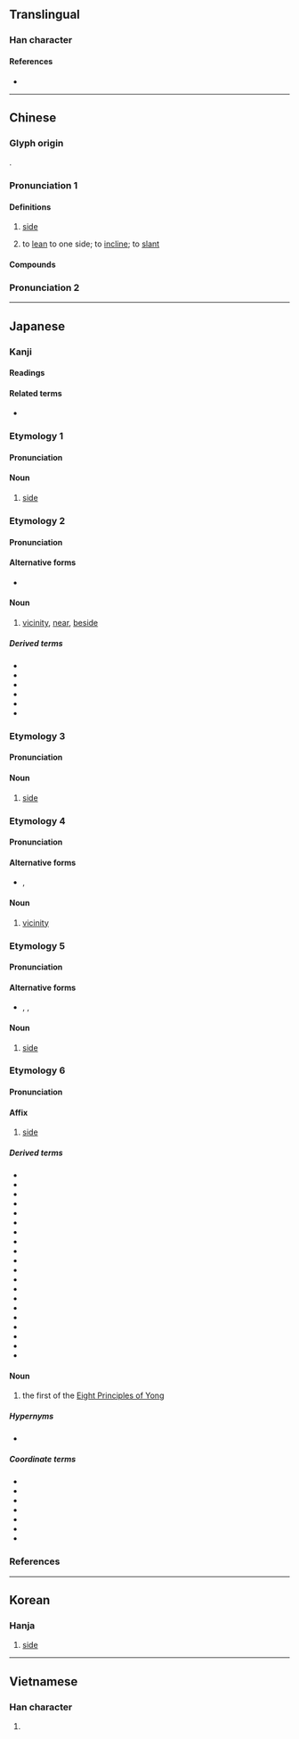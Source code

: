 {{also|侧}}
{{character info/new}}
==Translingual==

===Han character===
{{Han char|rn=9|rad=人|as=09|sn=11|four=22200|canj=OBCN|ids=⿰亻則}}

====References====
* {{Han ref|kx=0111.340|dkj=00897|dj=0238.060|hdz=10189.120|uh=5074|ud=20596|bh=B0BC|bd=45244}}

----

==Chinese==
{{zh-forms|s=侧}}

===Glyph origin===
{{Han etym}}
{{Han compound|人|alt1=亻|則|ls=psc|c1=s|c2=p}}.

===Pronunciation 1===
{{zh-pron
|m=cè,zè,zhāi,2nb=variant in Taiwan
|c=zak1
|h=pfs=chet
|md=cháik/cáik
|md_note=cháik - “side”; cáik - “to lean to one side”
|mn=qz:chhiak/tw,xm,zz:chhek/qz:chhak
|mn_note=chhiak/chhek - literary; chhak - vernacular
|mn-t=cêg4
|w=4tseq
|mc=y
|oc=y
|cat=n,v
}}
{{attention|zh|split?}}
====Definitions====
{{zh-hanzi}}

# [[side]]
#: {{zh-x|本 側 開門|Exit this '''side'''}}
# to [[lean]] to one side; to [[incline]]; to [[slant]]

====Compounds====
{{zh-der|側理紙|側柏|側豔|側滑|側影|側陋|側面|側芽|匾打側卓|側膜胎座|側離|側首|側麗|側鋒|側聽|傾側|側手翻|側錄|側線|側足|一側|側帽|側面圖|側枝|側歪|側蝕力|側耳|側微|側匿|側泳|側言|側記|反側|引人側目|側聞|側眼|側席|左側|側門|側室|側根|側筆|側脈|外側|展轉反側|側身|側重|側壓力|側翼|側擊|右側通行|右側|偪側|側視圖|側媚|側臥|側目|兩側|側目而視|側偃|攲側|東側|扶側|旁敲側擊|珠玉在側|清君側|搜揚側陋|轉輾反側|轉側不安|輾轉反側|重足側目|轉側|道路側目|逼側|腹側體腔|車側氣囊|翼側|側邊}}

===Pronunciation 2===
{{zh-see|仄|v}}
{{zh-cat|Intermediate}}

----

==Japanese==

===Kanji===
{{ja-kanji|grade=4|rs=人09}}

====Readings====
{{ja-readings
|goon=しき
|kanon=そく
|kun=がわ-, かわ-, そば-
}}

====Related terms====
* {{ja-r|側か|ほのか}}

{{wp|lang=ja}}

===Etymology 1===
{{ja-kanjitab|がわ|yomi=k}}

====Pronunciation====
{{ja-pron|yomi=k|がわ|acc=0|acc_ref=DJR,NHK}}

====Noun====
{{ja-noun|がわ|hhira=がは}}

# [[side]]

===Etymology 2===
{{ja-kanjitab|そば|yomi=k}}

====Pronunciation====
{{ja-pron|yomi=k|そば|acc=1|acc_ref=DJR,NHK}}

====Alternative forms====
* {{ja-l|傍}}

====Noun====
{{ja-noun|そば}}

# [[vicinity]], [[near]], [[beside]]

=====Derived terms=====
{{der-top}}
* {{ja-r|側%泳|そば%えい}}
* {{ja-r|側%杖|そば%づえ}}
* {{ja-r|側%仕え|そば%づかえ}}
* {{ja-r|側む|そばむ}}
* {{ja-r|側%女|そば%め}}
* {{ja-r|側%役|そば%やく}}
{{der-bottom}}

===Etymology 3===
{{ja-kanjitab|かわ|yomi=k}}

====Pronunciation====
{{ja-pron|yomi=k|かわ|acc=2|acc_ref=DJR,NHK}}

====Noun====
{{ja-noun|かわ|hhira=かは}}

# [[side]]

===Etymology 4===
{{ja-kanjitab|はた|yomi=irr}}

====Pronunciation====
{{ja-pron|yomi=irr|はた|acc=0|acc_ref=DJR,NHK}}

====Alternative forms====
* {{ja-l|端}}, {{ja-l|傍}}

====Noun====
{{ja-noun|はた}}

# [[vicinity]]

===Etymology 5===
{{ja-kanjitab|かたわら|yomi=irr}}

====Pronunciation====
{{ja-pron|yomi=irr|かたわら|acc=0|acc_ref=DJR,NHK|acc2=4|acc2_ref=NHK}}

====Alternative forms====
* {{ja-l|傍ら}}, {{ja-l|旁}}, {{ja-l|脇}}

====Noun====
{{ja-noun|かたわら|hhira=かたはら}}

# [[side]]

===Etymology 6===
{{ja-kanjitab|そく|yomi=o}}
{{der|ja|ltc|側|sort=そく}}

====Pronunciation====
{{ja-pron|yomi=kanon|そく|acc=1|acc_ref=DJR}}

====Affix====
{{ja-pos|affix|そく}}

# [[side]]

=====Derived terms=====
{{der-top}}
* {{ja-r|君%側|くん%そく|[[vicinity]] of a [[lord]]}}
* {{ja-r|側%圧|そく%あつ|[[lateral]] [[pressure]]}}
* {{ja-r|側%位|そく%い|[[spoons position]]}}
* {{ja-r|側%鎖|そく%さ}}
* {{ja-r|側%室|そく%しつ}}
* {{ja-r|側%射|そく%しゃ}}
* {{ja-r|側%車|そく%しゃ}}
* {{ja-r|側%線|そく%せん}}
* {{ja-r|側%背|そく%はい}}
* {{ja-r|側%部|そく%ぶ}}
* {{ja-r|側%聞|そく%ぶん}}
* {{ja-r|側%壁|そく%へき}}
* {{ja-r|側%辺|そく%へん}}
* {{ja-r|側%面|そく%めん}}
* {{ja-r|側%路|そく%ろ}}
* {{ja-r|側%火%山|そっ%か%ざん}}
* {{ja-r|側%近|そっ%きん}}
* {{ja-r|側%溝|そっ%こう}}
* {{ja-r|側%根|そっ%こん}}
* {{ja-r|側%頭|そく%とう}}
{{der-bottom}}

====Noun====
{{ja-noun|そく}}

# the first of the [[w:Eight Principles of Yong|Eight Principles of Yong]]

=====Hypernyms=====
* {{ja-r|永字八法|えいじ はっぽう|the [[w:Eight Principles of Yong|Eight Principles of Yong]]}}

=====Coordinate terms=====
* {{ja-r|勒|ろく|the second of the [[w:Eight Principles of Yong|Eight Principles of Yong]]}}
* {{ja-r|努|ど|the third of the [[w:Eight Principles of Yong|Eight Principles of Yong]]}}
* {{ja-r|趯|てき|the fourth of the [[w:Eight Principles of Yong|Eight Principles of Yong]]}}
* {{ja-r|策|さく|the fifth of the [[w:Eight Principles of Yong|Eight Principles of Yong]]}}
* {{ja-r|掠|りゃく|the sixth of the [[w:Eight Principles of Yong|Eight Principles of Yong]]}}
* {{ja-r|啄|たく|the seventh of the [[w:Eight Principles of Yong|Eight Principles of Yong]]}}
* {{ja-r|磔|たく|the eighth of the [[w:Eight Principles of Yong|Eight Principles of Yong]]}}

===References===
<references/>

----

==Korean==

===Hanja===
{{ko-hanja|hangeul=측|rv=cheuk|mr=ch'ŭk}}

#[[side]]

----

==Vietnamese==

===Han character===
{{vi-hantu|[[trắc]], [[trắt]], [[trặc]]|rs=人09}}

# {{defn|lang=vi|sort=人09}}